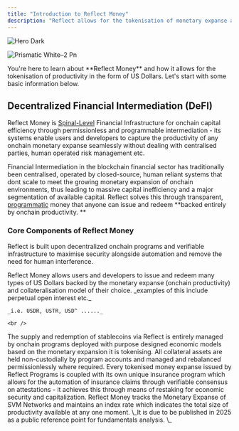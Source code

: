 ```yaml
---
title: "Introduction to Reflect Money"
description: "Reflect allows for the tokenisation of monetary expanse as productive, programmable stablecoins. "
---
```


<img
  className="hidden dark:block"
  src="/images/banner.svg"
  alt="Hero Dark"
/>

![Prismatic White–2 Pn](/tokenise-expanses.png)

<CardGroup cols="1">
  <Card title="Hey, Reader" icon="hand-sparkles" color="#1487ff">
    You're here to learn about **Reflect Money** and how it allows for the tokenisation of productivity in the form of US Dollars. Let's start with some basic information below.
  </Card>
</CardGroup>

## Decentralized Financial Intermediation (DeFI)

Reflect Money is <u>Spinal-Level</u> Financial Infrastructure for onchain capital efficiency through permissionless and programmable intermediation - its systems enable users and developers to capture the productivity of any onchain monetary expanse seamlessly without dealing with centralised parties, human operated risk management etc.

Financial Intermediation in the blockchain financial sector has traditionally been centralised, operated by closed-source, human reliant systems that dont scale to meet the growing monetary expansion of onchain environments, thus leading to massive capital inefficiency and a major segmentation of available capital. Reflect solves this through transparent, <u>programmatic</u> money that anyone can issue and redeem \*\*backed entirely by onchain productivity. \*\*

### Core Components of Reflect Money

Reflect is built upon decentralized onchain programs and verifiable infrastructure to maximise security alongside automation and remove the need for human interference.

<CardGroup cols="1">
  <Card title="Programmable USD" icon="coins" iconType="regular" color="#3f99ff">
    Reflect Money allows users and developers to issue and redeem many types of US Dollars backed by the monetary expanse (onchain productivity) and collateralisation model of their choice. _examples of this include perpetual open interest etc._

    _i.e. USDR, USTR, USD^ ......_

    <br />
  </Card>
  <Card title="Issue & Redemption Programs" icon="building-columns" iconType="regular" color="#3f99ff">
    The supply and redemption of stablecoins via Reflect is entirely managed by onchain programs deployed with purpose designed economic models based on the monetary expansion it is tokenising. All collateral assets are held non-custodially by program accounts and managed and rebalanced permissionlessly where required.
  </Card>
  <Card title="Verifiable Insurance Programs" icon="shield" iconType="regular" color="#3f99ff">
    Every tokenised money expanse issued by Reflect Programs is coupled with its own unique insurance program which allows for the automation of insurance claims through verifiable consensus on attestations - it achieves this through means of restaking for economic security and capitalization.
  </Card>
  <Card title="Monetary Expanse Index (MEI)" icon="layer-group" iconType="regular" color="#3f99ff">
    Reflect Money tracks the Monetary Expanse of SVM Networks and maintains an index rate which indicates the total size of productivity available at any one moment. \_It is due to be published in 2025 as a public reference point for fundamentals analysis. \_
  </Card>
</CardGroup>